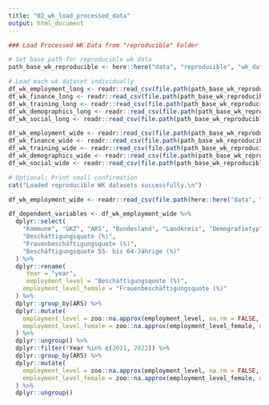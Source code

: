 ```yaml
---
title: "02_wk_load_processed_data"
output: html_document
---
```


```r
### Load Processed WK Data from "reproducible" Folder

# Set base path for reproducible wk data
path_base_wk_reproducible <- here::here("data", "reproducible", "wk_data")

# Load each wk dataset individually
df_wk_employment_long <- readr::read_csv(file.path(path_base_wk_reproducible, "wk_employment_long.csv"))
df_wk_finance_long <- readr::read_csv(file.path(path_base_wk_reproducible, "wk_finance_long.csv"))
df_wk_training_long <- readr::read_csv(file.path(path_base_wk_reproducible, "wk_training_long.csv"))
df_wk_demographics_long <- readr::read_csv(file.path(path_base_wk_reproducible, "wk_demographics_long.csv"))
df_wk_social_long <- readr::read_csv(file.path(path_base_wk_reproducible, "wk_social_long.csv"))

df_wk_employment_wide <- readr::read_csv(file.path(path_base_wk_reproducible, "wk_employment_wide.csv"))
df_wk_finance_wide <- readr::read_csv(file.path(path_base_wk_reproducible, "wk_finance_wide.csv"))
df_wk_training_wide <- readr::read_csv(file.path(path_base_wk_reproducible, "wk_training_wide.csv"))
df_wk_demographics_wide <- readr::read_csv(file.path(path_base_wk_reproducible, "wk_demographics_wide.csv"))
df_wk_social_wide <- readr::read_csv(file.path(path_base_wk_reproducible, "wk_social_wide.csv"))

# Optional: Print small confirmation
cat("Loaded reproducible WK datasets successfully.\n")

```

```r
df_wk_employment_wide <- readr::read_csv(file.path(here::here("data", "reproducible", "wk_data", "wk_employment_wide.csv")))

df_dependent_variables <- df_wk_employment_wide %>%
  dplyr::select(
    "Kommune", "GKZ", "ARS", "Bundesland", "Landkreis", "Demografietyp", "year",
    "Beschäftigungsquote (%)",
    "Frauenbeschäftigungsquote (%)",
    "Beschäftigungsquote 55- bis 64-Jährige (%)"
  ) %>%
  dplyr::rename(
     Year = "year",
     employment_level = "Beschäftigungsquote (%)",
    employment_level_female = "Frauenbeschäftigungsquote (%)"
  ) %>%
  dplyr::group_by(ARS) %>%
  dplyr::mutate(
    employment_level = zoo::na.approx(employment_level, na.rm = FALSE, maxgap = 3),
    employment_level_female = zoo::na.approx(employment_level_female, na.rm = FALSE, maxgap = 3)
  ) %>%
  dplyr::ungroup() %>%
  dplyr::filter(!Year %in% c(2021, 2022)) %>%
  dplyr::group_by(ARS) %>%
  dplyr::mutate(
    employment_level = zoo::na.approx(employment_level, na.rm = FALSE, maxgap = 3),
    employment_level_female = zoo::na.approx(employment_level_female, na.rm = FALSE, maxgap = 3)
  ) %>%
  dplyr::ungroup()
```


